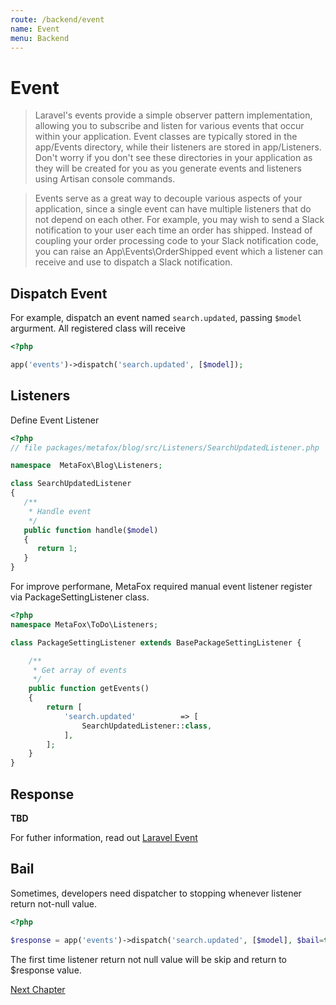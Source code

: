 ```yaml
---
route: /backend/event
name: Event
menu: Backend
---
```


# Event

> Laravel's events provide a simple observer pattern implementation, allowing you to subscribe and listen for various events that occur within your application. Event classes are typically stored in the app/Events directory, while their listeners are stored in app/Listeners. Don't worry if you don't see these directories in your application as they will be created for you as you generate events and listeners using Artisan console commands.

> Events serve as a great way to decouple various aspects of your application, since a single event can have multiple listeners that do not depend on each other. For example, you may wish to send a Slack notification to your user each time an order has shipped. Instead of coupling your order processing code to your Slack notification code, you can raise an App\Events\OrderShipped event which a listener can receive and use to dispatch a Slack notification.

## Dispatch Event

For example, dispatch an event named `search.updated`, passing `$model` argurment. All registered class will receive

```php
<?php

app('events')->dispatch('search.updated', [$model]);

```

## Listeners

Define Event Listener

```php
<?php
// file packages/metafox/blog/src/Listeners/SearchUpdatedListener.php

namespace  MetaFox\Blog\Listeners;

class SearchUpdatedListener
{
   /**
    * Handle event
    */
   public function handle($model)
   {
      return 1;
   }
}

```

For improve performane, MetaFox required manual event listener register via PackageSettingListener class.

```php
<?php
namespace MetaFox\ToDo\Listeners;

class PackageSettingListener extends BasePackageSettingListener {

    /**
     * Get array of events
     */
    public function getEvents()
    {
        return [
            'search.updated'          => [
                SearchUpdatedListener::class,
            ],
        ];
    }
}
```

## Response

**TBD**

For futher information, read out [Laravel Event](https://laravel.com/docs/9.x/events#main-content)

## Bail

Sometimes, developers need dispatcher to stopping whenever listener return not-null value.

```php
<?php

$response = app('events')->dispatch('search.updated', [$model], $bail=true);

```

The first time listener return not null value will be skip and return to \$response value.

[Next Chapter](/backend/content)
